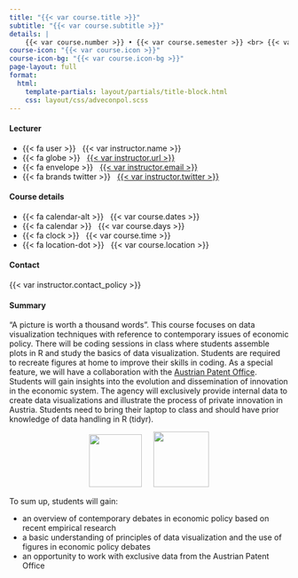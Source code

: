 ```yaml
---
title: "{{< var course.title >}}"
subtitle: "{{< var course.subtitle >}}"
details: |
    {{< var course.number >}} • {{< var course.semester >}} <br> {{< var university.name >}}
course-icon: "{{< var course.icon >}}"
course-icon-bg: "{{< var course.icon-bg >}}"
page-layout: full
format:
  html:
    template-partials: layout/partials/title-block.html
    css: layout/css/adveconpol.scss
---
```


::: {.home}

::: {.grid .course-info}

::: {.g-col-12 .g-col-sm-6 .g-col-md-4}
#### Lecturer

- {{< fa user >}} &nbsp; {{< var instructor.name >}}
- {{< fa globe >}} &nbsp; [{{< var instructor.url >}}]({{< var instructor.url >}})
- {{< fa envelope >}} &nbsp; <a href="mailto:{{< var instructor.email >}}">{{< var instructor.email >}}</a>
- {{< fa brands twitter >}} &nbsp; [{{< var instructor.twitter >}}](https://www.twitter.com/{{< var instructor.twitter >}})
:::

::: {.g-col-12 .g-col-sm-6 .g-col-md-4}
#### Course details

- {{< fa calendar-alt >}} &nbsp; {{< var course.dates >}}
- {{< fa calendar >}} &nbsp; {{< var course.days >}}
- {{< fa clock >}} &nbsp; {{< var course.time >}}
- {{< fa location-dot >}} &nbsp; {{< var course.location >}}
:::

::: {.g-col-12 .g-col-sm-6 .g-col-md-4}
#### Contact

{{< var instructor.contact_policy >}}
:::

:::


#### Summary

"A picture is worth a thousand words". This course focuses on data visualization techniques with reference to contemporary issues of economic policy. There will be coding sessions in class where students assemble plots in R and study the basics of data visualization. Students are required to recreate figures at home to improve their skills in coding. As a special feature, we will have a collaboration with the [Austrian Patent Office](https://www.patentamt.at). Students will gain insights into the evolution and dissemination of innovation in the economic system. The agency will exclusively provide internal data to create data visualizations and illustrate the process of private innovation in Austria. Students need to bring their laptop to class and should have prior knowledge of data handling in R (tidyr).

::: {style="text-align:center;"}
![](data/img/wu-logo-simple.png){height="95px"} &emsp; ![](data/img/patentamt.png){height="100px"}
:::

To sum up, students will gain:

::: {.summary-points}
- an overview of contemporary debates in economic policy based on recent empirical research
- a basic understanding of principles of data visualization and the use of figures in economic policy debates
- an opportunity to work with exclusive data from the Austrian Patent Office
:::

:::
